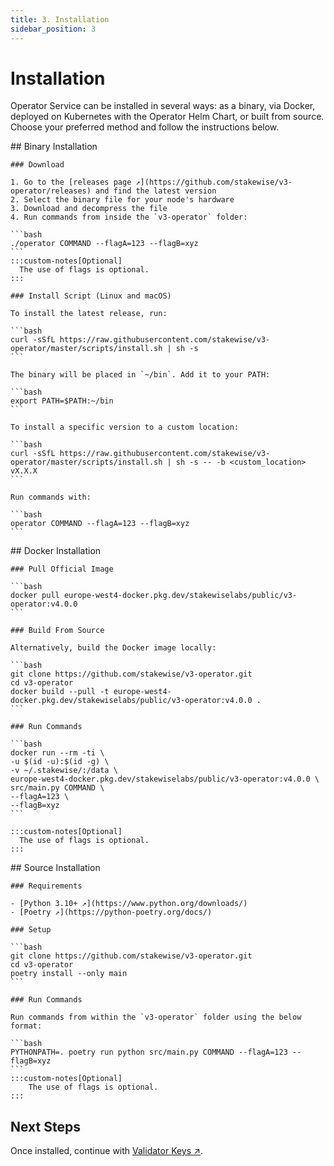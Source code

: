```yaml
---
title: 3. Installation
sidebar_position: 3
---
```



# Installation

Operator Service can be installed in several ways: as a binary, via Docker, deployed on Kubernetes with the Operator Helm Chart, or built from source.
Choose your preferred method and follow the instructions below.

<Tabs groupId="installation-methods">
  <TabItem value="binary" label="Binary" default>
    ## Binary Installation

    ### Download

    1. Go to the [releases page ↗](https://github.com/stakewise/v3-operator/releases) and find the latest version
    2. Select the binary file for your node's hardware
    3. Download and decompress the file
    4. Run commands from inside the `v3-operator` folder:

    ```bash
    ./operator COMMAND --flagA=123 --flagB=xyz
    ```
    :::custom-notes[Optional]
      The use of flags is optional.
    :::

    ### Install Script (Linux and macOS)

    To install the latest release, run:

    ```bash
    curl -sSfL https://raw.githubusercontent.com/stakewise/v3-operator/master/scripts/install.sh | sh -s
    ```

    The binary will be placed in `~/bin`. Add it to your PATH:

    ```bash
    export PATH=$PATH:~/bin
    ```

    To install a specific version to a custom location:

    ```bash
    curl -sSfL https://raw.githubusercontent.com/stakewise/v3-operator/master/scripts/install.sh | sh -s -- -b <custom_location> vX.X.X
    ```

    Run commands with:

    ```bash
    operator COMMAND --flagA=123 --flagB=xyz
    ```
  </TabItem>
  <TabItem value="docker" label="Docker Image">
    ## Docker Installation

    ### Pull Official Image

    ```bash
    docker pull europe-west4-docker.pkg.dev/stakewiselabs/public/v3-operator:v4.0.0
    ```

    ### Build From Source

    Alternatively, build the Docker image locally:

    ```bash
    git clone https://github.com/stakewise/v3-operator.git
    cd v3-operator
    docker build --pull -t europe-west4-docker.pkg.dev/stakewiselabs/public/v3-operator:v4.0.0 .
    ```

    ### Run Commands

    ```bash
    docker run --rm -ti \
    -u $(id -u):$(id -g) \
    -v ~/.stakewise/:/data \
    europe-west4-docker.pkg.dev/stakewiselabs/public/v3-operator:v4.0.0 \
    src/main.py COMMAND \
    --flagA=123 \
    --flagB=xyz
    ```

    :::custom-notes[Optional]
      The use of flags is optional.
    :::

  </TabItem>
  <TabItem value="source" label="Source Files">
    ## Source Installation

    ### Requirements

    - [Python 3.10+ ↗](https://www.python.org/downloads/)
    - [Poetry ↗](https://python-poetry.org/docs/)

    ### Setup

    ```bash
    git clone https://github.com/stakewise/v3-operator.git
    cd v3-operator
    poetry install --only main
    ```

    ### Run Commands

    Run commands from within the `v3-operator` folder using the below format:

    ```bash
    PYTHONPATH=. poetry run python src/main.py COMMAND --flagA=123 --flagB=xyz
    ```
    :::custom-notes[Optional]
        The use of flags is optional.
    :::
  </TabItem>
</Tabs>

## Next Steps

Once installed, continue with [Validator Keys ↗](validator-keys).
